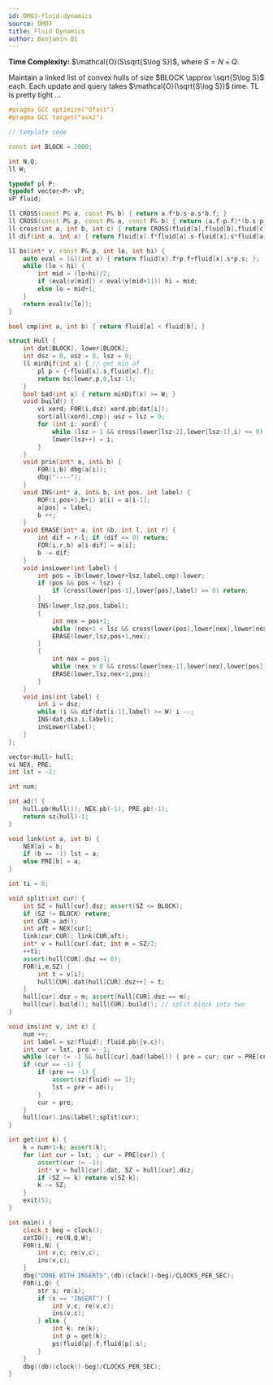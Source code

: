 ```yaml
---
id: DMOJ-fluid-dynamics
source: DMOJ
title: Fluid Dynamics
author: Benjamin Qi
---
```


**Time Complexity:**  $\mathcal{O}(S\sqrt{S\log S})$, where $S=N+Q$.

Maintain a linked list of convex hulls of size $BLOCK \approx \sqrt{S\log S}$ each. Each update and query takes $\mathcal{O}(\sqrt{S\log S})$ time. TL is pretty tight ...

```cpp
#pragma GCC optimize("Ofast")
#pragma GCC target("avx2")

// template code

const int BLOCK = 2000;

int N,Q;
ll W;

typedef pl P;
typedef vector<P> vP;
vP fluid;

ll CROSS(const P& a, const P& b) { return a.f*b.s-a.s*b.f; }
ll CROSS(const P& p, const P& a, const P& b) { return (a.f-p.f)*(b.s-p.s)-(a.s-p.s)*(b.f-p.f); }
ll cross(int a, int b, int c) { return CROSS(fluid[a],fluid[b],fluid[c]); }
ll dif(int a, int x) { return fluid[x].f*fluid[a].s-fluid[x].s*fluid[a].f; }

ll bs(int* v, const P& p, int lo, int hi) {
	auto eval = [&](int x) { return fluid[x].f*p.f+fluid[x].s*p.s; };
	while (lo < hi) {
		int mid = (lo+hi)/2;
		if (eval(v[mid]) < eval(v[mid+1])) hi = mid;
		else lo = mid+1;
	}
	return eval(v[lo]);
}

bool cmp(int a, int b) { return fluid[a] < fluid[b]; }

struct Hull {
	int dat[BLOCK], lower[BLOCK];
	int dsz = 0, usz = 0, lsz = 0;
	ll minDif(int x) { // get min of 
		pl p = {-fluid[x].s,fluid[x].f};
		return bs(lower,p,0,lsz-1);
	}
	bool bad(int x) { return minDif(x) >= W; }
	void build() {
		vi xord; F0R(i,dsz) xord.pb(dat[i]);
		sort(all(xord),cmp); usz = lsz = 0;
		for (int i: xord) {
			while (lsz > 1 && cross(lower[lsz-2],lower[lsz-1],i) <= 0) lsz --;
			lower[lsz++] = i;
		}
	}
	void prin(int* a, int& b) {
		F0R(i,b) dbg(a[i]);
		dbg("----");
	}
	void INS(int* a, int& b, int pos, int label) {
		ROF(i,pos+1,b+1) a[i] = a[i-1];
		a[pos] = label;
		b ++;
	}
	void ERASE(int* a, int &b, int l, int r) {
		int dif = r-l; if (dif <= 0) return;
		FOR(i,r,b) a[i-dif] = a[i];
		b -= dif;
	}
	void insLower(int label) {
		int pos = lb(lower,lower+lsz,label,cmp)-lower;
		if (pos && pos < lsz) {
			if (cross(lower[pos-1],lower[pos],label) >= 0) return;
		}
		INS(lower,lsz,pos,label);
		{
			int nex = pos+1;
			while (nex+1 < lsz && cross(lower[pos],lower[nex],lower[nex+1]) <= 0) nex ++;
			ERASE(lower,lsz,pos+1,nex);
		}
		{
			int nex = pos-1;
			while (nex > 0 && cross(lower[nex-1],lower[nex],lower[pos]) <= 0) nex --;
			ERASE(lower,lsz,nex+1,pos);
		}
	}
	void ins(int label) {
		int i = dsz;
		while (i && dif(dat[i-1],label) >= W) i --;
		INS(dat,dsz,i,label);
		insLower(label);
	}
};

vector<Hull> hull;
vi NEX, PRE;
int lst = -1;

int num;

int ad() {
	hull.pb(Hull()); NEX.pb(-1), PRE.pb(-1);
	return sz(hull)-1;
}

void link(int a, int b) {
	NEX[a] = b; 
	if (b == -1) lst = a;
	else PRE[b] = a;
}

int ti = 0;

void split(int cur) {
	int SZ = hull[cur].dsz; assert(SZ <= BLOCK);
	if (SZ != BLOCK) return;
	int CUR = ad();
	int aft = NEX[cur];
	link(cur,CUR); link(CUR,aft);
	int* v = hull[cur].dat; int m = SZ/2;
	++ti;
	assert(hull[CUR].dsz == 0);
	FOR(i,m,SZ) {
		int t = v[i];
		hull[CUR].dat[hull[CUR].dsz++] = t;
	}
	hull[cur].dsz = m; assert(hull[CUR].dsz == m);
	hull[cur].build(); hull[CUR].build(); // split block into two
}

void ins(int v, int c) {
	num ++;
	int label = sz(fluid); fluid.pb({v,c});
	int cur = lst, pre = -1;
	while (cur != -1 && hull[cur].bad(label)) { pre = cur; cur = PRE[cur]; }
	if (cur == -1) {
		if (pre == -1) {
			assert(sz(fluid) == 1);
			lst = pre = ad();
		}
		cur = pre;
	}
	hull[cur].ins(label);split(cur);
}

int get(int k) {
	k = num+1-k; assert(k);
	for (int cur = lst; ; cur = PRE[cur]) {
		assert(cur != -1);
		int* v = hull[cur].dat, SZ = hull[cur].dsz;
		if (SZ >= k) return v[SZ-k];
		k -= SZ;
	}
	exit(5);
}

int main() {
	clock_t beg = clock();
	setIO(); re(N,Q,W);
	F0R(i,N) {
		int v,c; re(v,c);
		ins(v,c);
	}
	dbg("DONE WITH INSERTS",(db)(clock()-beg)/CLOCKS_PER_SEC);
	F0R(i,Q) {
		str s; re(s);
		if (s == "INSERT") {
			int v,c; re(v,c);
			ins(v,c);
		} else {
			int k; re(k);
			int p = get(k);
			ps(fluid[p].f,fluid[p].s);
		}
	}
	dbg((db)(clock()-beg)/CLOCKS_PER_SEC);
}
```
